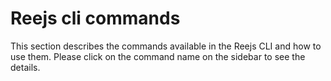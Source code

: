 # Reejs cli commands

This section describes the commands available in the Reejs CLI and how to use them.
Please click on the command name on the sidebar to see the details.